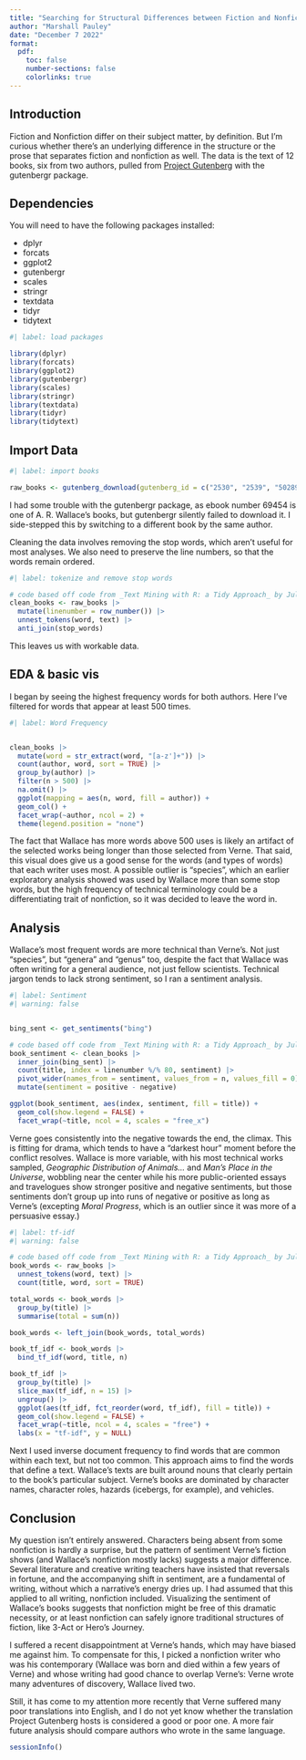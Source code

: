 ---
title: "Searching for Structural Differences between Fiction and Nonfiction"
author: "Marshall Pauley"
date: "December 7 2022"
format:
  pdf:
    toc: false
    number-sections: false
    colorlinks: true
---

## Introduction

Fiction and Nonfiction differ on their subject matter, by definition. But I'm curious whether there's an underlying difference in the structure or the prose that separates fiction and nonfiction as well. The data is the text of 12 books, six from two authors, pulled from [Project Gutenberg](gutenberg.org) with the gutenbergr package.

## Dependencies

You will need to have the following packages installed:

-   dplyr
-   forcats
-   ggplot2
-   gutenbergr
-   scales
-   stringr
-   textdata
-   tidyr
-   tidytext

```{r}
#| label: load packages

library(dplyr)
library(forcats)
library(ggplot2)
library(gutenbergr)
library(scales)
library(stringr)
library(textdata)
library(tidyr)
library(tidytext)
```



## Import Data

```{r}
#| label: import books

raw_books <- gutenberg_download(gutenberg_id = c("2530", "2539", "50289", "39928", "56506", "53177", "164", "103", "18857", "83", "3526", "19362"), meta_fields = c("title", "author"))

```

I had some trouble with the gutenbergr package, as ebook number 69454 is one of A. R. Wallace's books, but gutenbergr silently failed to download it. I side-stepped this by switching to a different book by the same author.

Cleaning the data involves removing the stop words, which aren't useful for most analyses. We also need to preserve the line numbers, so that the words remain ordered.

```{r}
#| label: tokenize and remove stop words

# code based off code from _Text Mining with R: a Tidy Approach_ by Julia Silge & David Robinson.
clean_books <- raw_books |>
  mutate(linenumber = row_number()) |>
  unnest_tokens(word, text) |>
  anti_join(stop_words)
```
This leaves us with workable data.


## EDA & basic vis

I began by seeing the highest frequency words for both authors. Here I've filtered for words that appear at least 500 times.

```{r}
#| label: Word Frequency


clean_books |>
  mutate(word = str_extract(word, "[a-z']+")) |>
  count(author, word, sort = TRUE) |>
  group_by(author) |>
  filter(n > 500) |>
  na.omit() |>
  ggplot(mapping = aes(n, word, fill = author)) +
  geom_col() +
  facet_wrap(~author, ncol = 2) +
  theme(legend.position = "none")

```
The fact that Wallace has more words above 500 uses is likely an artifact of the selected works being longer than those selected from Verne. That said, this visual does give us a good sense for the words (and types of words) that each writer uses most. A possible outlier is "species", which an earlier exploratory analysis showed was used by Wallace more than some stop words, but the high frequency of technical terminology could be a differentiating trait of nonfiction, so it was decided to leave the word in.


## Analysis

Wallace's most frequent words are more technical than Verne's. Not just "species", but "genera" and "genus" too, despite the fact that Wallace was often writing for a general audience, not just fellow scientists. Technical jargon tends to lack strong sentiment, so I ran a sentiment analysis.

```{r}
#| label: Sentiment
#| warning: false


bing_sent <- get_sentiments("bing")

# code based off code from _Text Mining with R: a Tidy Approach_ by Julia Silge & David Robinson.
book_sentiment <- clean_books |>
  inner_join(bing_sent) |>
  count(title, index = linenumber %/% 80, sentiment) |>
  pivot_wider(names_from = sentiment, values_from = n, values_fill = 0) |>
  mutate(sentiment = positive - negative)

ggplot(book_sentiment, aes(index, sentiment, fill = title)) +
  geom_col(show.legend = FALSE) +
  facet_wrap(~title, ncol = 4, scales = "free_x")

```


Verne goes consistently into the negative towards the end, the climax. This is fitting for drama, which tends to have a "darkest hour" moment before the conflict resolves. Wallace is more variable, with his most technical works sampled, _Geographic Distribution of Animals..._ and _Man's Place in the Universe_, wobbling near the center while his more public-oriented essays and travelogues show stronger positive and negative sentiments, but those sentiments don't group up into runs of negative or positive as long as Verne's (excepting _Moral Progress_, which is an outlier since it was more of a persuasive essay.)

```{r}
#| label: tf-idf
#| warning: false

# code based off code from _Text Mining with R: a Tidy Approach_ by Julia Silge & David Robinson.
book_words <- raw_books |>
  unnest_tokens(word, text) |>
  count(title, word, sort = TRUE)

total_words <- book_words |>
  group_by(title) |>
  summarise(total = sum(n))

book_words <- left_join(book_words, total_words)

book_tf_idf <- book_words |>
  bind_tf_idf(word, title, n)

book_tf_idf |>
  group_by(title) |>
  slice_max(tf_idf, n = 15) |>
  ungroup() |>
  ggplot(aes(tf_idf, fct_reorder(word, tf_idf), fill = title)) +
  geom_col(show.legend = FALSE) +
  facet_wrap(~title, ncol = 4, scales = "free") +
  labs(x = "tf-idf", y = NULL)
```

Next I used inverse document frequency to find words that are common within each text, but not too common. This approach aims to find the words that define a text. Wallace's texts are built around nouns that clearly pertain to the book's particular subject. Verne's books are dominated by character names, character roles, hazards (icebergs, for example), and vehicles.


## Conclusion

My question isn't entirely answered. Characters being absent from some nonfiction is hardly a surprise, but the pattern of sentiment Verne's fiction shows (and Wallace's nonfiction mostly lacks) suggests a major difference. Several literature and creative writing teachers have insisted that reversals in fortune, and the accompanying shift in sentiment, are a fundamental of writing, without which a narrative's energy dries up. I had assumed that this applied to all writing, nonfiction included. Visualizing the sentiment of Wallace's books suggests that nonfiction might be free of this dramatic necessity, or at least nonfiction can safely ignore traditional structures of fiction, like 3-Act or Hero's Journey.

I suffered a recent disappointment at Verne's hands, which may have biased me against him. To compensate for this, I picked a nonfiction writer who was his contemporary (Wallace was born and died within a few years of Verne) and whose writing had good chance to overlap Verne's: Verne wrote many adventures of discovery, Wallace lived two. 

Still, it has come to my attention more recently that Verne suffered many poor translations into English, and I do not yet know whether the translation Project Gutenberg hosts is considered a good or poor one. A more fair future analysis should compare authors who wrote in the same language.

```{r}
sessionInfo()
```